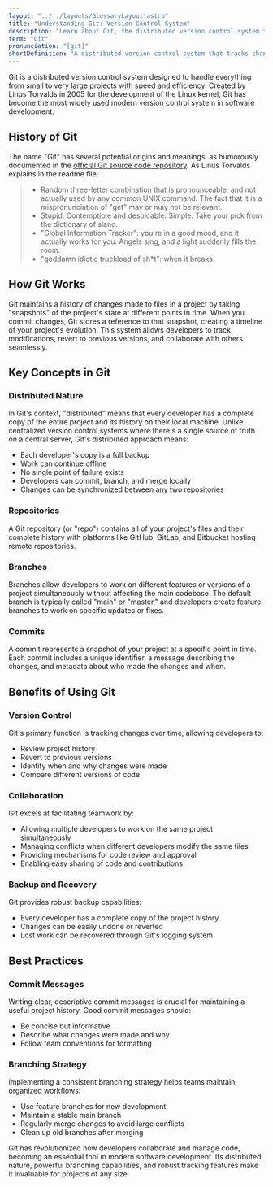 ```yaml
---
layout: "../../layouts/GlossaryLayout.astro"
title: "Understanding Git: Version Control System"
description: "Learn about Git, the distributed version control system that helps developers track changes, collaborate on code, and manage software development projects efficiently."
term: "Git"
pronunciation: "[git]"
shortDefinition: "A distributed version control system that tracks changes in source code during software development, enabling multiple developers to work collaboratively on projects."
---
```


Git is a distributed version control system designed to handle everything from small to very large projects with speed and efficiency. Created by Linus Torvalds in 2005 for the development of the Linux kernel, Git has become the most widely used modern version control system in software development.

## History of Git

The name "Git" has several potential origins and meanings, as humorously documented in the [official Git source code repository](https://github.com/git/git?tab=readme-ov-file#git---fast-scalable-distributed-revision-control-system). As Linus Torvalds explains in the readme file:

> - Random three-letter combination that is pronounceable, and not actually used by any common UNIX command. The fact that it is a mispronunciation of "get" may or may not be relevant.
> - Stupid. Contemptible and despicable. Simple. Take your pick from the dictionary of slang.
> - "Global Information Tracker": you're in a good mood, and it actually works for you. Angels sing, and a light suddenly fills the room.
> - "goddamn idiotic truckload of sh*t": when it breaks

## How Git Works

Git maintains a history of changes made to files in a project by taking "snapshots" of the project's state at different points in time. When you commit changes, Git stores a reference to that snapshot, creating a timeline of your project's evolution. This system allows developers to track modifications, revert to previous versions, and collaborate with others seamlessly.

## Key Concepts in Git

### Distributed Nature
In Git's context, "distributed" means that every developer has a complete copy of the entire project and its history on their local machine. Unlike centralized version control systems where there's a single source of truth on a central server, Git's distributed approach means:
- Each developer's copy is a full backup
- Work can continue offline
- No single point of failure exists
- Developers can commit, branch, and merge locally
- Changes can be synchronized between any two repositories

### Repositories
A Git repository (or "repo") contains all of your project's files and their complete history with platforms like GitHub, GitLab, and Bitbucket hosting remote repositories.

### Branches
Branches allow developers to work on different features or versions of a project simultaneously without affecting the main codebase. The default branch is typically called "main" or "master," and developers create feature branches to work on specific updates or fixes.

### Commits
A commit represents a snapshot of your project at a specific point in time. Each commit includes a unique identifier, a message describing the changes, and metadata about who made the changes and when.

## Benefits of Using Git

### Version Control
Git's primary function is tracking changes over time, allowing developers to:
- Review project history
- Revert to previous versions
- Identify when and why changes were made
- Compare different versions of code

### Collaboration
Git excels at facilitating teamwork by:
- Allowing multiple developers to work on the same project simultaneously
- Managing conflicts when different developers modify the same files
- Providing mechanisms for code review and approval
- Enabling easy sharing of code and contributions

### Backup and Recovery
Git provides robust backup capabilities:
- Every developer has a complete copy of the project history
- Changes can be easily undone or reverted
- Lost work can be recovered through Git's logging system

## Best Practices

### Commit Messages
Writing clear, descriptive commit messages is crucial for maintaining a useful project history. Good commit messages should:
- Be concise but informative
- Describe what changes were made and why
- Follow team conventions for formatting

### Branching Strategy
Implementing a consistent branching strategy helps teams maintain organized workflows:
- Use feature branches for new development
- Maintain a stable main branch
- Regularly merge changes to avoid large conflicts
- Clean up old branches after merging

Git has revolutionized how developers collaborate and manage code, becoming an essential tool in modern software development. Its distributed nature, powerful branching capabilities, and robust tracking features make it invaluable for projects of any size.